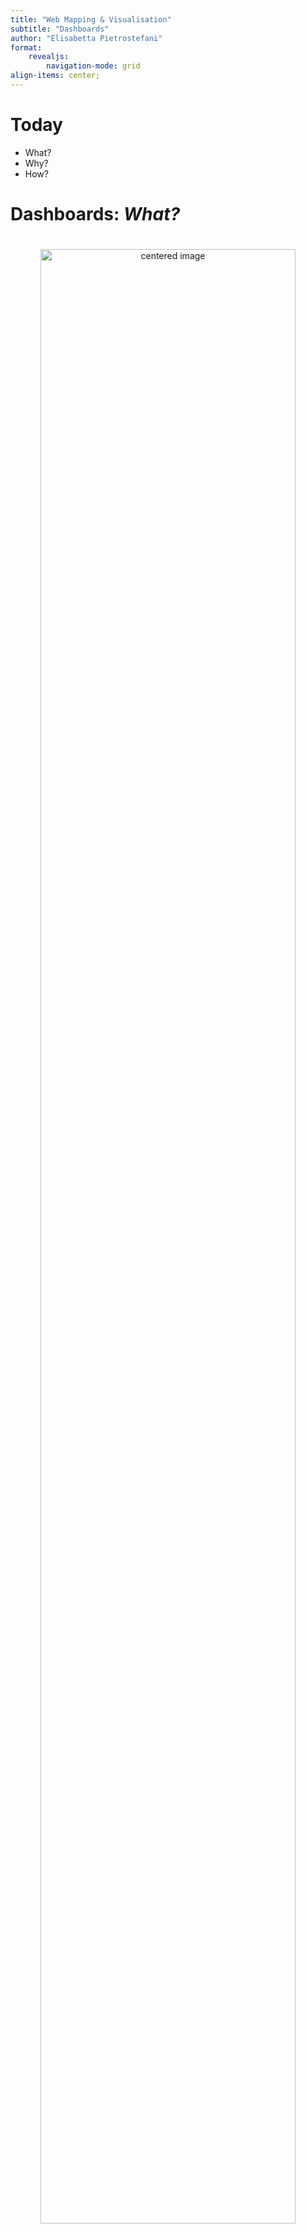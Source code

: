 ```yaml
---
title: "Web Mapping & Visualisation"
subtitle: "Dashboards"
author: "Elisabetta Pietrostefani"
format: 
    revealjs:
        navigation-mode: grid
align-items: center;
---
```


# Today

- What?
- Why?
- How?

# Dashboards: *What?* 


# 

<center>

<img alt="centered image" data-src="./figs/dashboard.png" width="90%" height="90%"/>

<center>

#

<center>

<img alt="centered image" data-src="./figs/basic_dashboard.png" width="90%" height="90%"/>

<center>

#

<center>

<img alt="centered image" data-src="./figs/covid_19.png" width="90%" height="90%"/>

<center>

#

<center>

<img alt="centered image" data-src="./figs/pal_open_maps.png" width="90%" height="90%"/>

<center>

#

<center>

<img alt="centered image" data-src="./figs/poverty_maps.png" width="90%" height="90%"/>

<center>

# (Digital) Dashboards

*[…] single-screen display of the most important information people need to do a job, presented in a way that allows them to monitor what’s going on in an instant*

Few (2006)

# (Digital) Dashboards

- “Centralisers” of data
- Not only about maps
- Up-to-date (dynamic/real time)


# Dashboards: *why (not)?*

# Why?

- More data, more problems: need to access streams effectively
- Dynamic data requires dynamic mediums
- Decision-driven views: focus on “key indicators"

# Useful features

- “Useful model” distilling the essential in one place
- Powerful, yet accessible (client/server model)
- Enable “designed” analysis

# Why not?

Critical considerations

- Mechanistic view of complex/human systems
- Reductionist: Focus only on what can (and is) be measured
- Bias: What is measured? What is left out?

# Map-based dashboards

- At least one view is a map, but may combine with other views
- Organise information presented through space/geography
- Limited but focused analysis through interactivity (“GIS on a browser”)

# 

<center>

<img alt="centered image" data-src="./figs/dallee_dashbords.png" width="90%" height="90%"/>

<center>

# Dashboards: *how?*


# How to design a dashboard

- Purpose first, technology next
- One-rule **does not** fit-all
- Learning by (others’) mistakes

# Thirteen mistakes in Dashboard Design (Few, 2006)

# Thirteen mistakes… (1-3)
1. Exceeding a single screen
2. Supplying inadequate context for the data
3. Excessive detail/precision

# Thirteen mistakes… (4-6)
4. Choosing a deficient measure
5. Inappropriate display media
6. Meaningless variety

# Thirteen mistakes… (7-9)
7. Poorly designed display media
8. Inaccurate encoding of quantitative data
9. Poor arrangement

# Thirteen mistakes… (10-13)
10. Highlighting important data ineffectively
11. Display cluttering/decoration
12. Color mis/overuse
13. Unattractive visual displays

# Enabling analysis
- Not only display of information
- Interactivity fits more into one screen
- “Purpose-built GIS”

<a rel="license" href="http://creativecommons.org/licenses/by-sa/4.0/"><img src="https://i.creativecommons.org/l/by-sa/4.0/88x31.png" alt="Creative Commons License" style="border-width:0"/></a><br />[Geographic Data Science]{xmlns:dct="http://purl.org/dc/terms/" property="dct:title"} by <a xmlns:cc="http://creativecommons.org/ns#" href="http://pietrostefani.com" property="cc:attributionName" rel="cc:attributionURL">Elisabetta Pietrostefani</a> is licensed under a <a rel="license" href="http://creativecommons.org/licenses/by-sa/4.0/">Creative Commons Attribution-ShareAlike 4.0 International License</a>.
